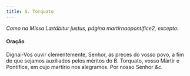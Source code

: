 ```yaml
---
title: S. Torquato
---
```


<em>Como na Missa Lætábitur justus, página martirnaopontifice2, excepto:</em>

<h4 class="text-center">Oração</h4>
<div class="container-fluid">
  <div class="row">
    <span class="text-justify"></div>
    <span class="text-justify">
      Dignai-Vos ouvir clementemente, Senhor, as preces do vosso povo, a fim de
      que sejamos auxiliados pelos méritos do B. Torquato, vosso Mártir e
      Pontífice, em cujo martírio nos alegramos. Por nosso Senhor <em>&c.</em>
    </div>
</div>
